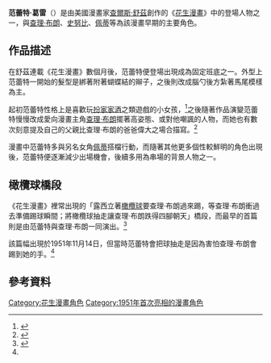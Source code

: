 {{noteTA
|G1=ThePeanuts
}}
{{Infobox character
| colour        = #fedf15
| colour text   = Black
| name          = 范蕾特
| series        = [[花生漫畫|花生漫畫]]
| image         = Violet Gray(The Peanuts).jpg
| first         = 1951年2月7日
| last          = 1997年11月27日
| creator       = [[查爾斯·舒茲|查爾斯·舒茲]]
| gender        = 女
}}

'''范蕾特·葛雷'''（{{lang-en|Violet Gray}}）是由美國漫畫家[[查爾斯·舒茲|查爾斯·舒茲]]創作的《[[花生漫畫|花生漫畫]]》中的登場人物之一，與[[查理·布朗|查理·布朗]]、[[史努比|史努比]]、[[佩蒂|佩蒂]]等為該漫畫早期的主要角色。

== 作品描述 ==
在舒茲連載《花生漫畫》數個月後，范蕾特便登場出現成為固定班底之一。外型上范蕾特一開始的髮型是綁著附著蝴蝶結的辮子，之後則改成腦勺後方紮著馬尾模樣為主。

起初范蕾特性格上是喜歡玩[[扮家家酒|扮家家酒]]之類遊戲的小女孩，<ref>{{Cite web |url=http://www.fivecentsplease.org/dpb/castlist.html |title=Meet The Gang |work=Five Cents Please |accessdate=2015年12月26日 |archive-date=2021年2月11日 |archive-url=https://web.archive.org/web/20210211233839/http://fivecentsplease.org/dpb/castlist.html |dead-url=no }}</ref>之後隨著作品演變范蕾特慢慢改成愛向漫畫主角[[查理·布朗|查理·布朗]]擺著高姿態、或對他嘲諷的人物，而她也有數次刻意提及自己的父親比查理·布朗的爸爸偉大之場合描寫。<ref name="Faq">{{Cite web |url=http://fivecentsplease.org/dpb/peantfaq.txt |title=Peanuts FAQ |work=Five Cents Please |date=2014年12月26日 |accessdate=2015年12月26日 |archive-date=2021年5月1日 |archive-url=https://web.archive.org/web/20210501185253/http://fivecentsplease.org/dpb/peantfaq.txt |dead-url=no }}</ref>

漫畫中范蕾特多與另名女角[[佩蒂|佩蒂]]搭檔行動，而隨著其他更多個性較鮮明的角色出現後，范蕾特便逐漸減少出場機會，後續多用為串場的背景人物之一。

== 橄欖球橋段 ==
《花生漫畫》裡常出現的「露西立著[[橄欖球|橄欖球]]要查理·布朗過來踢，等查理·布朗衝過去準備踢球瞬間；將橄欖球抽走讓查理·布朗跌得四腳朝天」橋段，而最早的首篇則是由范蕾特與查理·布朗一同演出。<ref name="schulzmuseum">{{Cite web |url=http://schulzmuseum.org/timeline/1922-1925-football/ |title=The Life of Charles M. Schulz |work=Schulz Museum |accessdate=2015年12月26日 |archive-date=2020年12月2日 |archive-url=https://web.archive.org/web/20201202005026/https://schulzmuseum.org/timeline/1922-1925-football/ |dead-url=no }}</ref>

該篇幅出現於1951年11月14日，但當時范蕾特會把球抽走是因為害怕查理·布朗會踢到她的手。<ref name="schulzmuseum"/>

== 參考資料 ==
{{reflist}}

{{Snoopy}}

{{DEFAULTSORT:Violet Gray}}
[[Category:花生漫畫角色|Category:花生漫畫角色]]
[[Category:1951年首次亮相的漫畫角色|Category:1951年首次亮相的漫畫角色]]